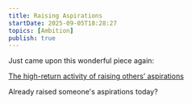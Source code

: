 ```yaml
---
title: Raising Aspirations
startDate: 2025-09-05T18:28:27
topics: [Ambition]
publish: true
---
```


Just came upon this wonderful piece again:

[The high-return activity of raising others’ aspirations](https://marginalrevolution.com/marginalrevolution/2018/10/high-return-activity-raising-others-aspirations.html)

Already raised someone's aspirations today?
